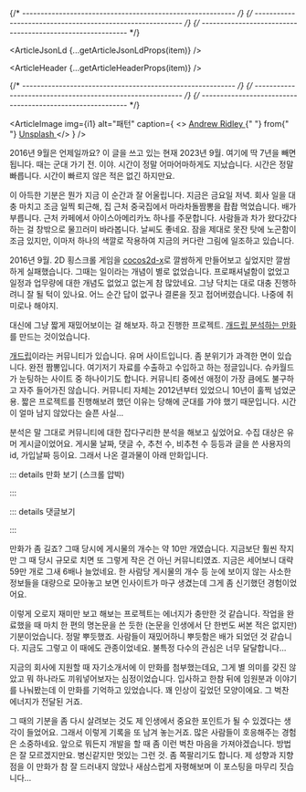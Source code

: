 
{/* ---------------------------------------------------------- */}
{/* ---------------------------------------------------------- */}
{/* ---------------------------------------------------------- */}


<ArticleJsonLd {...getArticleJsonLdProps(item)} />

<ArticleHeader {...getArticleHeaderProps(item)} />

{/* ---------------------------------------------------------- */}
{/* ---------------------------------------------------------- */}
{/* ---------------------------------------------------------- */}

<ArticleImage
  img={i1}
  alt="패턴"
  caption={
    <>
      <a href="https://unsplash.com/ko/@aridley88?utm_content=creditCopyText&utm_medium=referral&utm_source=unsplash">
        Andrew Ridley
      </a>{" "}
      from{" "}
      <a href="https://unsplash.com/ko/%EC%82%AC%EC%A7%84/jR4Zf-riEjI?utm_content=creditCopyText&utm_medium=referral&utm_source=unsplash">
        Unsplash
      </a>
    </>
  }
/>

2016년 9월은 언제일까요? 이 글을 쓰고 있는 현재 2023년 9월. 여기에 딱 7년을 빼면 됩니다. 때는 군대 가기 전. 이야. 시간이 정말 어마어마하게도 지났습니다. 시간은 정말 빠릅니다. 시간이 빠르지 않은 적은 없긴 하지만요.

이 아득한 기분은 뭔가 지금 이 순간과 잘 어울립니다. 지금은 금요일 저녁. 회사 일을 대충 마치고 조금 일찍 퇴근해, 집 근처 중국집에서 마라차돌짬뽕을 촵촵 먹었습니다. 배가 부릅니다. 근처 카페에서 아이스아메리카노 하나를 주문합니다. 사람들과 차가 왔다갔다 하는 걸 창밖으로 물끄러미 바라봅니다. 날씨도 좋네요. 잠을 제대로 못잔 탓에 노곤함이 조금 있지만, 이마저 하나의 색깔로 작용하여 지금의 커다란 그림에 일조하고 있습니다.

2016년 9월. 2D 횡스크롤 게임을 [cocos2d-x](https://www.cocos.com/en)로 깔쌈하게 만들어보고 싶었지만 깔쌈하게 실패했습니다. 그때는 일이라는 개념이 별로 없었습니다. 프로패셔널함이 없었고 일정과 업무량에 대한 개념도 없었고 없는게 참 많았네요. 그냥 닥치는 대로 대충 진행하려니 잘 될 턱이 있나요. 어느 순간 답이 없구나 결론을 짓고 접어버렸습니다. 나중에 취미로나 해야지.

대신에 그냥 짧게 재밌어보이는 걸 해보자. 하고 진행한 프로젝트. [개드립 분석하는 만화](https://www.dogdrip.net/111851522)를 만드는 것이었습니다.

[개드립](https://dogdrip.net)이라는 커뮤니티가 있습니다. 유머 사이트입니다. 좀 분위기가 과격한 면이 있습니다. 완전 짬뽕입니다. 여기저기 자료를 수출하고 수입하고 하는 정글입니다. 슈카월드가 눈팅하는 사이트 중 하나이기도 합니다. 커뮤니티 중에선 애정이 가장 큼에도 불구하고 자주 들어가진 않습니다. 커뮤니티 자체는 2012년부터 있었으니 10년이 훌쩍 넘었군용. 짧은 프로젝트를 진행해보려 했던 이유는 당해에 군대를 가야 했기 때문입니다. 시간이 얼마 남지 않았다는 슬픈 사실…

분석은 말 그대로 커뮤니티에 대한 잡다구리한 분석을 해보고 싶었어요. 수집 대상은 유머 게시글이었어요. 게시물 날짜, 댓글 수, 추천 수, 비추천 수 등등과 글을 쓴 사용자의 id, 가입날짜 등이요. 그래서 나온 결과물이 아래 만화입니다.

::: details 만화 보기 (스크롤 압박)

<ArticleImage noShadow img={m1} alt="개드립 분석하는 만화 1" />
<ArticleImage noShadow img={m2} alt="개드립 분석하는 만화 2" />
<ArticleImage noShadow img={m3} alt="개드립 분석하는 만화 3" />
<ArticleImage noShadow img={m4} alt="개드립 분석하는 만화 4" />
<ArticleImage noShadow img={m5} alt="개드립 분석하는 만화 5" />
<ArticleImage noShadow img={m6} alt="개드립 분석하는 만화 6" />
<ArticleImage noShadow img={m7} alt="개드립 분석하는 만화 7" />

:::

::: details 댓글보기

<ArticleImage noShadow img={c1} alt="개드립 분석하는 만화 댓글 1" />
<ArticleImage noShadow img={c2} alt="개드립 분석하는 만화 댓글 2" />
<ArticleImage noShadow img={c3} alt="개드립 분석하는 만화 댓글 3" />
<ArticleImage noShadow img={c4} alt="개드립 분석하는 만화 댓글 4" />

:::

만화가 좀 길죠? 그때 당시에 게시물의 개수는 약 10만 개였습니다. 지금보단 훨씬 작지만 그 때 당시 규모로 치면 또 그렇게 작은 건 아닌 커뮤니티였죠. 지금은 세어보니 대략 59만 개로 그새 6배나 늘었네요. 한 사람당 게시물의 개수 등 눈에 보이지 않는 사소한 정보들을 대량으로 모아놓고 보면 인사이트가 마구 생겼는데 그게 좀 신기했던 경험이었어요.

이렇게 오로지 재미만 보고 해보는 프로젝트는 에너지가 충만한 것 같습니다. 작업을 완료했을 때 마치 한 편의 명논문을 쓴 듯한 (논문을 인생에서 단 한번도 써본 적은 없지만) 기분이었습니다. 정말 뿌듯했죠. 사람들이 재밌어하니 뿌듯함은 배가 되었던 것 같습니다. 지금도 그렇고 이 때에도 관종이었네요. 불특정 다수의 관심은 너무 달달합니다…

지금의 회사에 지원할 때 자기소개서에 이 만화를 첨부했는데요, 그게 별 의미를 갖진 않았고 뭐 하나라도 끼워넣어보자는 심정이었습니다. 입사하고 한참 뒤에 임원분과 이야기를 나눠봤는데 이 만화를 기억하고 있었습니다. 꽤 인상이 깊었던 모양이에요. 그 벅찬 에너지가 전달된 거죠.

그 때의 기분을 좀 다시 살려보는 것도 제 인생에서 중요한 포인트가 될 수 있겠다는 생각이 들었어요. 그래서 이렇게 기록을 또 남겨 놓는거죠. 많은 사람들이 호응해주는 경험은 소중하네요. 앞으로 뭐든지 개발을 할 때 좀 이런 벅찬 마음을 가져야겠습니다. 방법은 잘 모르겠지만요. 병신같지만 멋있는 그런 것. 좀 쪽팔리기도 합니다. 제 성향과 지향점을 이 만화가 참 잘 드러내지 않았나 새삼스럽게 자평해보며 이 포스팅을 마무리 짓습니다...
